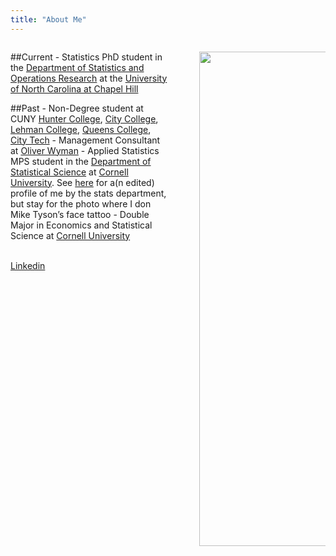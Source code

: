 ```yaml
---
title: "About Me"
---
```


<style>
.column-left{
  float: left;
  width: 50%;
  text-align: left;
}

.column-right{
  float: right;
  width: 40%;
  text-align: right;
}
</style>



<div class="column-left">
##Current
- Statistics PhD student in the [Department of Statistics and Operations Research](http://stat-or.unc.edu) at the [University of North Carolina at Chapel Hill](http://www.unc.edu)

##Past
- Non-Degree student at CUNY [Hunter College](http://www.hunter.cuny.edu), [City College](http://www.ccny.cuny.edu), [Lehman College](http://Lehman.cuny.edu), [Queens College](http://www.qc.cuny.edu), [City Tech](http://www.citytech.cuny.edu)
- Management Consultant at [Oliver Wyman](http://oliverwyman.com)
- Applied Statistics MPS student in the [Department of Statistical Science](https://stat.cornell.edu/) at [Cornell University](https://cornell.edu). See [here](https://stat.cornell.edu/news/student-profiles/benjamin-leinwand-statistical-science-mps-and-ugrad-alum) for a(n edited) profile of me by the stats department, but stay for the photo where I don Mike Tyson's face tattoo
- Double Major in Economics and Statistical Science at [Cornell University](http://cornell.edu) <br />
<br />

 <p> 
[Linkedin](https://www.linkedin.com/in/benjamin-leinwand-b1415033)
 </p> 
 
</div>

<div class="column-right">
![](gov island headshot2.jpg){#id .class width=1323.5 height=791px}  
</div>

      
        
          
            
